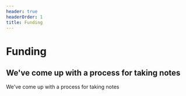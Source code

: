 ```yaml
---
header: true
headerOrder: 1
title: Funding
---
```


# Funding

## We've come up with a process for taking notes

We've come up with a process for taking notes

